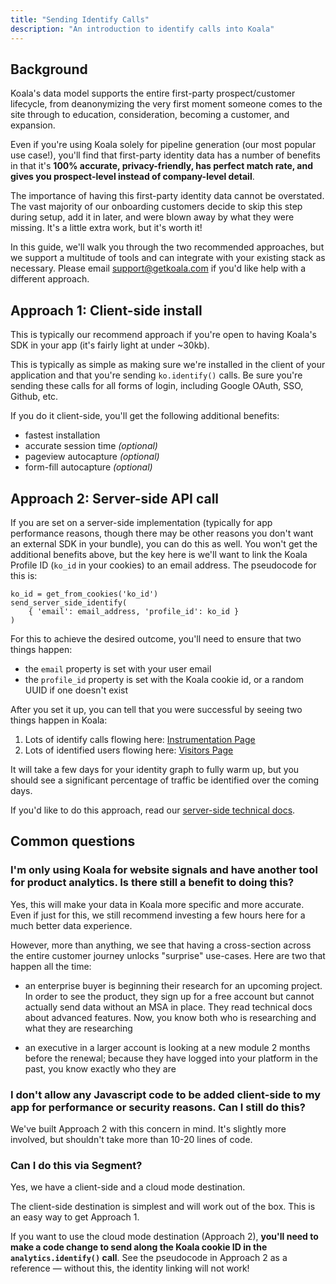 ```yaml
---
title: "Sending Identify Calls"
description: "An introduction to identify calls into Koala"
---
```


## Background
Koala's data model supports the entire first-party prospect/customer lifecycle, from deanonymizing the very first moment someone comes to the site through to education, consideration, becoming a customer, and expansion.

Even if you're using Koala solely for pipeline generation (our most popular use case!), you'll find that first-party identity data has a number of benefits in that it's <b>100% accurate, privacy-friendly, has perfect match rate, and gives you prospect-level instead of company-level detail</b>.

<Note>
The importance of having this first-party identity data cannot be overstated. The vast majority of our onboarding customers decide to skip this step during setup, add it in later, and were blown away by what they were missing. It's a little extra work, but it's worth it!
</Note>

In this guide, we'll walk you through the two recommended approaches, but we support a multitude of tools and can integrate with your existing stack as necessary. Please email support@getkoala.com if you'd like help with a different approach.

## Approach 1: Client-side install

This is typically our recommend approach if you're open to having Koala's SDK in your app (it's fairly light at under ~30kb).

This is typically as simple as making sure we're installed in the client of your application and that you're sending `ko.identify()` calls. Be sure you're sending these calls for all forms of login, including Google OAuth, SSO, Github, etc.

If you do it client-side, you'll get the following additional benefits:

- fastest installation
- accurate session time <i>(optional)</i>
- pageview autocapture <i>(optional)</i>
- form-fill autocapture <i>(optional)</i>

## Approach 2: Server-side API call

If you are set on a server-side implementation (typically for app performance reasons, though there may be other reasons you don't want an external SDK in your bundle), you can do this as well. You won't get the additional benefits above, but the key here is we'll want to link the Koala Profile ID (`ko_id` in your cookies) to an email address. The pseudocode for this is:

```
ko_id = get_from_cookies('ko_id')
send_server_side_identify(
    { 'email': email_address, 'profile_id': ko_id }
)
```

For this to achieve the desired outcome, you'll need to ensure that two things happen:
- the `email` property is set with your user email
- the `profile_id` property is set with the Koala cookie id, or a random UUID if one doesn't exist

After you set it up, you can tell that you were successful by seeing two things happen in Koala:

1. Lots of identify calls flowing here: <a href="https://app.getkoala.com/goto/instrumentation">Instrumentation Page</a>
2. Lots of identified users flowing here: <a href="https://app.getkoala.com/goto/visitors?range=week&facets[identified][]=true&page=1&sort_by=last_seen">Visitors Page</a>

It will take a few days for your identity graph to fully warm up, but you should see a significant percentage of traffic be identified over the coming days.

If you'd like to do this approach, read our <a href="/docs/developer-guides/server-side">server-side technical docs</a>.

## Common questions

### I'm only using Koala for website signals and have another tool for product analytics. Is there still a benefit to doing this?

Yes, this will make your data in Koala more specific and more accurate. Even if just for this, we still recommend investing a few hours here for a much better data experience.

However, more than anything, we see that having a cross-section across the entire customer journey unlocks "surprise" use-cases. Here are two that happen all the time:

- an enterprise buyer is beginning their research for an upcoming project. In order to see the product, they sign up for a free account but cannot actually send data without an MSA in place. They read technical docs about advanced features. Now, you know both who is researching and what they are researching

- an executive in a larger account is looking at a new module 2 months before the renewal; because they have logged into your platform in the past, you know exactly who they are

### I don't allow any Javascript code to be added client-side to my app for performance or security reasons. Can I still do this?

We've built Approach 2 with this concern in mind. It's slightly more involved, but shouldn't take more than 10-20 lines of code.

### Can I do this via Segment?

Yes, we have a client-side and a cloud mode destination.

The client-side destination is simplest and will work out of the box. This is an easy way to get Approach 1.

If you want to use the cloud mode destination (Approach 2), <b>you'll need to make a code change to send along the Koala cookie ID in the `analytics.identify()` call</b>. See the pseudocode in Approach 2 as a reference — without this, the identity linking will not work!

